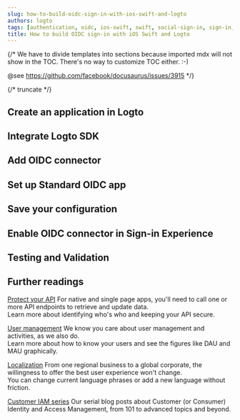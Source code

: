 ```yaml
---
slug: how-to-build-oidc-sign-in-with-ios-swift-and-logto
authors: logto
tags: [authentication, oidc, ios-swift, swift, social-sign-in, sign-in, login]
title: How to build OIDC sign-in with iOS Swift and Logto
---
```


{/*
  We have to divide templates into sections because imported mdx will not show in the TOC.
  There's no way to customize TOC either. :-)

  @see https://github.com/facebook/docusaurus/issues/3915
*/}



{/* truncate */}

<Intro connector={connector} sdk="iOS Swift" link="https://developer.apple.com/ios/ " />

## Create an application in Logto

<CreateApplication type="Native app" framework="iOS(Swift)" />

## Integrate Logto SDK

<IntegrateSdk />

## Add OIDC connector

<AddSocialConnector connector={connector} />

## Set up Standard OIDC app

<ConnectorGuide />

## Save your configuration

<SaveYourConfiguration connector={connector} />

## Enable OIDC connector in Sign-in Experience

<EnableSocialConnector connector={connector} />

## Testing and Validation

<TestingAndValidation connector={connector} sdk="iOS Swift" />

## Further readings

[Protect your API](/authorization/api-resources/protect-your-api) For native and single page apps, you'll need to call one or more API endpoints to retrieve and update data.<br/>
Learn more about identifying who's who and keeping your API secure.

[User management](/user-management) We know you care about user management and activities, as we also do.<br/>
Learn more about how to know your users and see the figures like DAU and MAU graphically.

[Localization](/customization/localized-languages) From one regional business to a global corporate, the willingness to offer the best user experience won't change.<br/>
You can change current language phrases or add a new language without friction.

[Customer IAM series](/blog/tags/ciam) Our serial blog posts about Customer (or Consumer) Identity and Access Management, from 101 to advanced topics and beyond.
